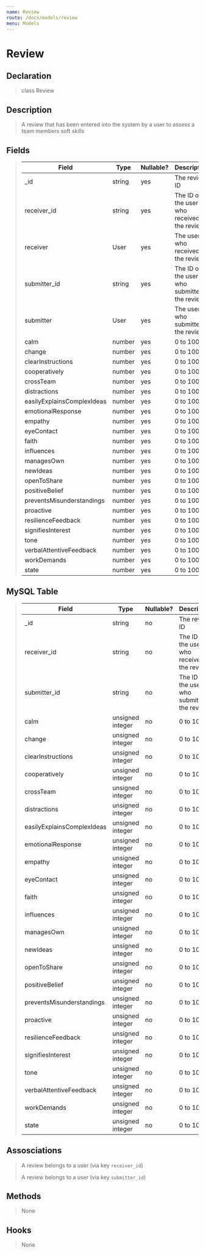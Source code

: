```yaml
---
name: Review
route: /docs/models/review
menu: Models
---
```


# Review

## Declaration

> class Review

## Description

> A review that has been entered into the system by a user to assess a team members soft skills

## Fields

> |Field|Type|Nullable?|Description|
> |--|--|--|--|
> |_id|string|yes|The review ID|
> |receiver_id|string|yes|The ID of the user who received the review|
> |receiver|User|yes|The user who received the review|
> |submitter_id|string|yes|The ID of the user who submitted the review|
> |submitter|User|yes|The user who submitted the review|
> |calm|number|yes|0 to 100|
> |change|number|yes|0 to 100|
> |clearInstructions|number|yes|0 to 100|
> |cooperatively|number|yes|0 to 100|
> |crossTeam|number|yes|0 to 100|
> |distractions|number|yes|0 to 100|
> |easilyExplainsComplexIdeas|number|yes|0 to 100|
> |emotionalResponse|number|yes|0 to 100|
> |empathy|number|yes|0 to 100|
> |eyeContact|number|yes|0 to 100|
> |faith|number|yes|0 to 100|
> |influences|number|yes|0 to 100|
> |managesOwn|number|yes|0 to 100|
> |newIdeas|number|yes|0 to 100|
> |openToShare|number|yes|0 to 100|
> |positiveBelief|number|yes|0 to 100|
> |preventsMisunderstandings|number|yes|0 to 100|
> |proactive|number|yes|0 to 100|
> |resilienceFeedback|number|yes|0 to 100|
> |signifiesInterest|number|yes|0 to 100|
> |tone|number|yes|0 to 100|
> |verbalAttentiveFeedback|number|yes|0 to 100|
> |workDemands|number|yes|0 to 100|
> |state|number|yes|0 to 100|

## MySQL Table

> |Field|Type|Nullable?|Description|
> |--|--|--|--|
> |_id|string|no|The review ID|
> |receiver_id|string|no|The ID of the user who received the review|
> |submitter_id|string|no|The ID of the user who submitted the review|
> |calm|unsigned integer|no|0 to 100|
> |change|unsigned integer|no|0 to 100|
> |clearInstructions|unsigned integer|no|0 to 100|
> |cooperatively|unsigned integer|no|0 to 100|
> |crossTeam|unsigned integer|no|0 to 100|
> |distractions|unsigned integer|no|0 to 100|
> |easilyExplainsComplexIdeas|unsigned integer|no|0 to 100|
> |emotionalResponse|unsigned integer|no|0 to 100|
> |empathy|unsigned integer|no|0 to 100|
> |eyeContact|unsigned integer|no|0 to 100|
> |faith|unsigned integer|no|0 to 100|
> |influences|unsigned integer|no|0 to 100|
> |managesOwn|unsigned integer|no|0 to 100|
> |newIdeas|unsigned integer|no|0 to 100|
> |openToShare|unsigned integer|no|0 to 100|
> |positiveBelief|unsigned integer|no|0 to 100|
> |preventsMisunderstandings|unsigned integer|no|0 to 100|
> |proactive|unsigned integer|no|0 to 100|
> |resilienceFeedback|unsigned integer|no|0 to 100|
> |signifiesInterest|unsigned integer|no|0 to 100|
> |tone|unsigned integer|no|0 to 100|
> |verbalAttentiveFeedback|unsigned integer|no|0 to 100|
> |workDemands|unsigned integer|no|0 to 100|
> |state|unsigned integer|no|0 to 100|

## Assosciations

> A review belongs to a user (via key `receiver_id`)
>
> A review belongs to a user (via key `submitter_id`)

## Methods

> None

## Hooks

> None